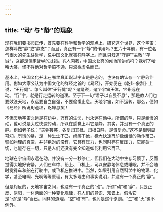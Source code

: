 ```yaml
---
---
---
```

title: “动”与“静”的现象
---




现在我们要书归正传，首先要在科学和哲学的观点上，研究这个世界，这个宇宙：怎样叫做“静”或“静态”？而且，真正有一个“静”的作用吗？五六十年前，有一位名气很大的先生讲哲学，说中国文化就害在静字上。而且只知道“守静”“主敬”“存诚”，这都是儒家哲学的过错。有人问我，中国文化真的如他所讲的吗？我听了哈哈大笑，怪不得他对哲学搞不通，只浪得虚名而已。

基本上，中国文化并未在哪里真正说过宇宙是静态的，也没有确认有一个静的作用。例如大家公认为中国文化的群经之首的《易经》，开始便在《乾卦·象辞》上说，“天行健”。怎么叫做“天行健”呢？这是说，这个宇宙天体，它永远在动。“行”字，就是行走运转的道理。至于下一句“君子以自强不息”，那是教人们也要效法天地，永远要自立自强，不要偷懒止息。天地宇宙，如不运转，那么，便如《易经》所说的道理，乾坤息矣！

不但天地宇宙永远是在动中，万有的生命，也永远在动中。所谓的静，只是缓慢的动，或可说是太过快速的动，所以在感觉上叫它是静。其实，并没有一个真正的静。例如老子说：“夫物芸芸，各复归其根。归根曰静，是谓复命。”这不是很明显可知，所谓的静，是一种生生不已，绵绵不绝，极大快速而却像缓慢的动作而已。譬如物理的真空，并非绝对的没有，它具有压力，也同时存在反压力，它能破一切，也能存在一切，只是人们还没有完全知道如何利用它而已。

地球在宇宙间永远在动，并没有一分一秒停止，但我们在大动中生存习惯了，反而觉得大地好安静。人们在车中、船上、飞机上，可以安静地休息或睡眠，并不会随时觉得车和船在行驶中，或飞机在推进中。当然，如果引用自然科学中的物理、化学，甚至电啊、光啊等等原理，有太多理由和事实说明，并没有一个真正的“静”。

但是相反的，天地宇宙之间，也没有一个真正的“动”。所谓“动”和“静”，只是正反、阴阳，一体两面的一种变化规律，在人们的意识、知识上，假名它是“动”是“静”而已。同样的道理，“空”和“有”，也同是这个原则。“生”和“灭”也不例外。
